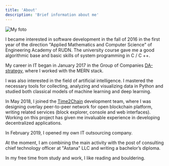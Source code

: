 ```yaml
---
title: 'About'
description: 'Brief information about me'
---
```


![My foto](./me.jpg)

I became interested in software development in the fall of 2016 in the first year of the direction 
"Applied Mathematics and Computer Science" of Engineering Academy of RUDN. The university course gave 
me a good algorithmic base and basic skills of system programming in C / C ++.

My career in IT began in January 2017 in the Group of Companies [DA-strategy](https://da-strateg.ru), 
where I worked with the MERN stack.

I was also interested in the field of artificial intelligence. I mastered the necessary tools 
for collecting, analyzing and visualizing data in Python and studied 
both classical models of machine learning and deep learning.

In May 2018, I joined the [Time2Chain](https://t2ch.github.io/) development team, where I was 
designing overlay peer-to-peer network for open blockchain platform, 
writing related services (block explorer, console and web interfaces). Working on this project has given 
me invaluable experience in developing decentralized applications.

In February 2019, I opened my own IT outsourcing company.

At the moment, I am combining the main activity with the post of consulting 
chief technology officer at "Astana" LLC and writing a bachelor’s diploma.

In my free time from study and work, I like reading and bouldering.




